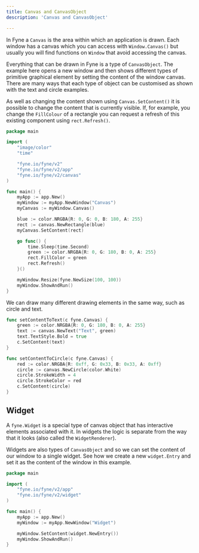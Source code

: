 ```yaml
---
title: Canvas and CanvasObject
description: 'Canvas and CanvasObject'

---
```


In Fyne a `Canvas` is the area within which an application is drawn.
Each window has a canvas which you can access with `Window.Canvas()`
but usually you will find functions on `Window` that avoid accessing
the canvas.

Everything that can be drawn in Fyne is a type of `CanvasObject`.
The example here opens a new window and then shows different types of
primitive graphical element by setting the content of the window canvas.
There are many ways that each type of object can be customised as
shown with the text and circle examples.

As well as changing the content shown using `Canvas.SetContent()` it is
possible to change the content that is currently visible. If, for example, you
change the `FillColour` of a rectangle you can request a refresh of this
existing component using `rect.Refresh()`.

```go
package main

import (
	"image/color"
	"time"

	"fyne.io/fyne/v2"
	"fyne.io/fyne/v2/app"
	"fyne.io/fyne/v2/canvas"
)

func main() {
	myApp := app.New()
	myWindow := myApp.NewWindow("Canvas")
	myCanvas := myWindow.Canvas()

	blue := color.NRGBA{R: 0, G: 0, B: 180, A: 255}
	rect := canvas.NewRectangle(blue)
	myCanvas.SetContent(rect)

	go func() {
		time.Sleep(time.Second)
		green := color.NRGBA{R: 0, G: 180, B: 0, A: 255}
		rect.FillColor = green
		rect.Refresh()
	}()

	myWindow.Resize(fyne.NewSize(100, 100))
	myWindow.ShowAndRun()
}
```

We can draw many different drawing elements in the same way, such as circle and text.

```go
func setContentToText(c fyne.Canvas) {
	green := color.NRGBA{R: 0, G: 180, B: 0, A: 255}
	text := canvas.NewText("Text", green)
	text.TextStyle.Bold = true
	c.SetContent(text)
}

func setContentToCircle(c fyne.Canvas) {
	red := color.NRGBA{R: 0xff, G: 0x33, B: 0x33, A: 0xff}
	circle := canvas.NewCircle(color.White)
	circle.StrokeWidth = 4
	circle.StrokeColor = red
	c.SetContent(circle)
}
```

## Widget

A `fyne.Widget` is a special type of canvas object that has interactive elements
associated with it. In widgets the logic is separate from the way that
it looks (also called the `WidgetRenderer`).

Widgets are also types of `CanvasObject` and so we can set the
content of our window to a single widget. See how we create a new
`widget.Entry` and set it as the content of the window in this example.

```go
package main

import (
	"fyne.io/fyne/v2/app"
	"fyne.io/fyne/v2/widget"
)

func main() {
	myApp := app.New()
	myWindow := myApp.NewWindow("Widget")

	myWindow.SetContent(widget.NewEntry())
	myWindow.ShowAndRun()
}
```
